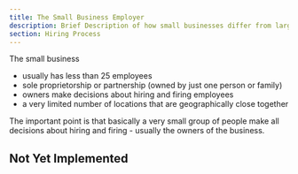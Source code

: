 ```yaml
---
title: The Small Business Employer
description: Brief Description of how small businesses differ from large businesses
section: Hiring Process
---
```


The small business
* usually has less than 25 employees
* sole proprietorship or partnership (owned by just one person or family)
* owners make decisions about hiring and firing employees
* a very limited number of locations that are geographically close together

The important point is that basically a very small group of people make all decisions about hiring and firing - usually the owners of the business. 


## Not Yet Implemented